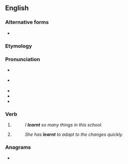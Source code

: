 ==English==

===Alternative forms===
* {{l|en|learned}} {{qualifier|Standard US English spelling|Canadian}}

===Etymology===
{{suffix|learn|t|lang=en}}

===Pronunciation===
* {{a|Received Pronunciation|Australia}} {{IPA|/ˈlɜːnt/|lang=en}}
* {{a|General American|Canada}} {{IPA|/ˈlɝnt/|lang=en}}
* {{audio|en-uk-learnt.ogg|Audio (UK)|lang=en}}
* {{audio|en-au-learnt.ogg|Audio (AU)|lang=en}}
* {{rhymes|ɜː(r)nt|lang=en}}

===Verb===
{{head|en|verb form}}

# {{lb|en|British|New England|AAVE|Ireland|Australia|New Zealand|South Africa|alternative in|_|US|Canada}} {{en-simple past of|learn}}
#: ''I '''learnt''' so many things in this school.''
# {{lb|en|UK|New England|AAVE|Ireland|Australia|New Zealand|South Africa|alternative in|_|US|Canada}} {{past participle of|learn|lang=en}}
#: ''She has '''learnt''' to adapt to the changes quickly.''

===Anagrams===
* {{anagrams|en|a=aelnrt|Antler|Lenart|altern|antler|rental|ternal}}